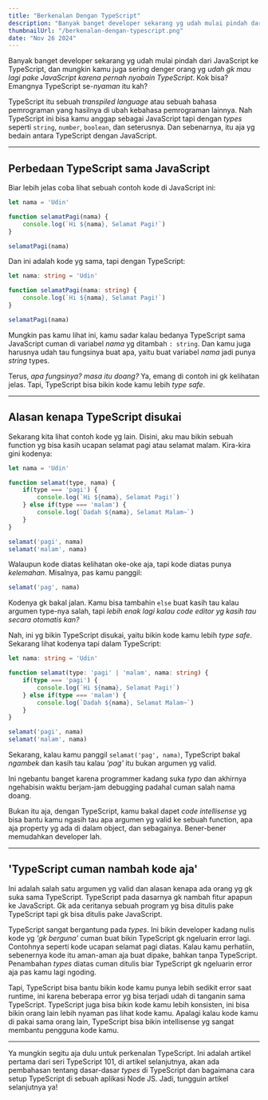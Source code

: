```yaml
---
title: "Berkenalan Dengan TypeScript"
description: "Banyak banget developer sekarang yg udah mulai pindah dari JavaScript ke TypeScript, dan mungkin kamu juga sering denger orang yg udah gk mau lagi pake JavaScript karena pernah nyobain TypeScript. Kok bisa? Emangnya TypeScript se-nyaman itu kah?"
thumbnailUrl: "/berkenalan-dengan-typescript.png"
date: "Nov 26 2024"
---
```


Banyak banget developer sekarang yg udah mulai pindah dari JavaScript ke TypeScript, dan mungkin kamu juga sering denger orang yg _udah gk mau lagi pake JavaScript karena pernah nyobain TypeScript_. Kok bisa? Emangnya TypeScript se-_nyaman_ itu kah?

TypeScript itu sebuah _transpiled language_ atau sebuah bahasa pemrograman yang hasilnya di ubah kebahasa pemrograman lainnya. Nah TypeScript ini bisa kamu anggap sebagai JavaScript tapi dengan _types_ seperti `string`, `number`, `boolean`, dan seterusnya. Dan sebenarnya, itu aja yg bedain antara TypeScript dengan JavaScript.

---
## Perbedaan TypeScript sama JavaScript
Biar lebih jelas coba lihat sebuah contoh kode di JavaScript ini:
```js
let nama = 'Udin'

function selamatPagi(nama) {
	console.log(`Hi ${nama}, Selamat Pagi!`)
}

selamatPagi(nama)
```

Dan ini adalah kode yg sama, tapi dengan TypeScript:
```ts
let nama: string = 'Udin'

function selamatPagi(nama: string) {
	console.log(`Hi ${nama}, Selamat Pagi!`)
}

selamatPagi(nama)
```

Mungkin pas kamu lihat ini, kamu sadar kalau bedanya TypeScript sama JavaScript cuman di variabel _nama_ yg ditambah `: string`. Dan kamu juga harusnya udah tau fungsinya buat apa, yaitu buat variabel _nama_ jadi punya _string_ types.

Terus, _apa fungsinya? masa itu doang?_ Ya, emang di contoh ini gk kelihatan jelas. Tapi, TypeScript bisa bikin kode kamu lebih _type safe_.

---
## Alasan kenapa TypeScript disukai
Sekarang kita lihat contoh kode yg lain. Disini, aku mau bikin sebuah function yg bisa kasih ucapan selamat pagi atau selamat malam. Kira-kira gini kodenya:
```js
let nama = 'Udin'

function selamat(type, nama) {
	if(type === 'pagi') {
		console.log(`Hi ${nama}, Selamat Pagi!`)
	} else if(type === 'malam') {
		console.log(`Dadah ${nama}, Selamat Malam~`)
	}
}

selamat('pagi', nama)
selamat('malam', nama)
```

Walaupun kode diatas kelihatan oke-oke aja, tapi kode diatas punya _kelemahan_. Misalnya, pas kamu panggil:
```js
selamat('pag', nama)
```

Kodenya gk bakal jalan. Kamu bisa tambahin `else` buat kasih tau kalau argumen type-nya salah, tapi _lebih enak lagi kalau code editor yg kasih tau secara otomatis kan?_

Nah, ini yg bikin TypeScript disukai, yaitu bikin kode kamu lebih _type safe_. Sekarang lihat kodenya tapi dalam TypeScript:
```ts
let nama: string = 'Udin'

function selamat(type: 'pagi' | 'malam', nama: string) {
	if(type === 'pagi') {
		console.log(`Hi ${nama}, Selamat Pagi!`)
	} else if(type === 'malam') {
		console.log(`Dadah ${nama}, Selamat Malam~`)
	}
}

selamat('pagi', nama)
selamat('malam', nama)
```

Sekarang, kalau kamu panggil `selamat('pag', nama)`, TypeScript bakal _ngambek_ dan kasih tau kalau _'pag'_ itu bukan argumen yg valid.

Ini ngebantu banget karena programmer kadang suka _typo_ dan akhirnya ngehabisin waktu berjam-jam debugging padahal cuman salah nama doang.

Bukan itu aja, dengan TypeScript, kamu bakal dapet _code intellisense_ yg bisa bantu kamu ngasih tau apa argumen yg valid ke sebuah function, apa aja property yg ada di dalam object, dan sebagainya. Bener-bener memudahkan developer lah.

---
## 'TypeScript cuman nambah kode aja'
Ini adalah salah satu argumen yg valid dan alasan kenapa ada orang yg gk suka sama TypeScript. TypeScript pada dasarnya gk nambah fitur apapun ke JavaScript. Gk ada ceritanya sebuah program yg bisa ditulis pake TypeScript tapi gk bisa ditulis pake JavaScript.

TypeScript sangat bergantung pada _types_. Ini bikin developer kadang nulis kode yg _'gk berguna'_ cuman buat bikin TypeScript gk ngeluarin error lagi. Contohnya seperti kode ucapan selamat pagi diatas. Kalau kamu perhatiin, sebenernya kode itu aman-aman aja buat dipake, bahkan tanpa TypeScript. Penambahan _types_ diatas cuman ditulis biar TypeScript gk ngeluarin error aja pas kamu lagi ngoding.

Tapi, TypeScript bisa bantu bikin kode kamu punya lebih sedikit error saat runtime, ini karena beberapa error yg bisa terjadi udah di tanganin sama TypeScript. TypeScript juga bisa bikin kode kamu lebih konsisten, ini bisa bikin orang lain lebih nyaman pas lihat kode kamu. Apalagi kalau kode kamu di pakai sama orang lain, TypeScript bisa bikin intellisense yg sangat membantu pengguna kode kamu.

---
Ya mungkin segitu aja dulu untuk perkenalan TypeScript. Ini adalah artikel pertama dari seri TypeScript 101, di artikel selanjutnya, akan ada pembahasan tentang dasar-dasar _types_ di TypeScript dan bagaimana cara setup TypeScript di sebuah aplikasi Node JS. Jadi, tungguin artikel selanjutnya ya!

